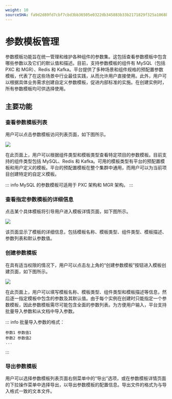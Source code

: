 ```yaml
---
weight: 10
sourceSHA: fa9d2d89fd7cbf7cbd3bb36505e0322db345883b33b2171829f325a1068bc7ed
---
```


# 参数模板管理

参数模板功能旨在统一管理和维护各种组件的参数集。这包括查看参数模板中包含哪些参数以及它们的默认值和描述。目前，支持参数模板的组件有 MySQL（包括 PXC 和 MGR）、Redis 和 Kafka。平台提供了多种场景和组件规格的预配置参数模板，代表了在这些场景中行业最佳实践，从而允许用户直接使用。此外，用户可以根据具体业务需求创建自定义参数模板，促进内部标准的实施。在创建实例时，所有参数模板均可供选择使用。

## 主要功能

### 查看参数模板列表

用户可以点击参数模板访问列表页面，如下图所示。

![](./assets/param-template-list.png)

在此页面上，用户可以根据组件类型和模板类型查看特定项目的参数模板。目前支持的组件类型包括 MySQL、Redis 和 Kafka。可用的模板类型有平台的预配置模板和用户定义的模板。平台的预配置模板在整个集群中通用，而用户可以为当前项目创建特定的自定义模板。

::: info
MySQL 的参数模板可适用于 PXC 架构和 MGR 架构。
:::

### 查看指定参数模板的详细信息

点击某个具体模板将引导用户进入模板详情页面，如下图所示。

![](./assets/param-template-detail.png)

该页面显示了模板的详细信息，包括模板名称、模板类型、组件类型、模板描述、参数列表和默认参数值。

### 创建参数模板

在具有适当权限的情况下，用户可以点击左上角的“创建参数模板”按钮进入模板创建页面，如下图所示。

![](./assets/create-param-template.png)

在此页面上，用户可以填写模板名称、模板类型、组件类型和模板描述等信息，然后逐一指定模板中包含的参数及其默认值。由于每个实例在创建时只能指定一个参数模板，因此参数模板需尽可能包含全面的参数列表。为方便用户输入，平台支持批量导入参数和从文档中导入参数。

::: info
批量导入参数的格式：

```
参数1 参数值1
参数2 参数值2
...
```

:::

### 导出参数模板

用户可以选择参数模板列表页面右侧菜单中的“导出”选项，或在参数模板详情页面的下拉操作菜单中选择导出，以导出参数模板的配置信息。导出文件的格式为与导入格式一致的文本文件。
